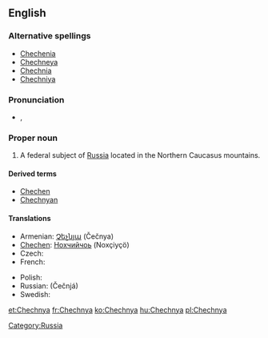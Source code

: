 ==English==
{{wikipedia}}

===Alternative spellings===
* [[Chechenia]]
* [[Chechneya]]
* [[Chechnia]]
* [[Chechniya]]

===Pronunciation===
* {{a|UK}} {{IPA|/ˈtʃɛtʃ.ni.ə/|/ˈtʃɛtʃ.ɲi.ə/}}, {{SAMPA|/"tSEtS.ni.@/|/"tSEtS.Ji.@/}}

===Proper noun===
{{en-proper noun}}

# A federal subject of [[Russia]] located in the Northern Caucasus mountains.

====Derived terms====
* [[Chechen]]
* [[Chechnyan]]

====Translations====
{{trans-top|federal subject}}
* Armenian: [[Չեչնյա]] (Čečnya)
* [[Chechen]]: [[Нохчийчоь]] (Noxçiyçö)
* Czech: {{t-|cs|Čečensko|n}}
* French: {{t+|fr|Tchétchénie|f}}
{{trans-mid}}
* Polish: {{t+|pl|Czeczenia|f}}
* Russian: {{t|ru|Чечня|f|sc=Cyrl}} (Čečnjá)
* Swedish: {{t|sv|Tjetjenien}}
{{trans-bottom}}

[[Category:Russia]]

[[et:Chechnya]]
[[fr:Chechnya]]
[[ko:Chechnya]]
[[hu:Chechnya]]
[[pl:Chechnya]]